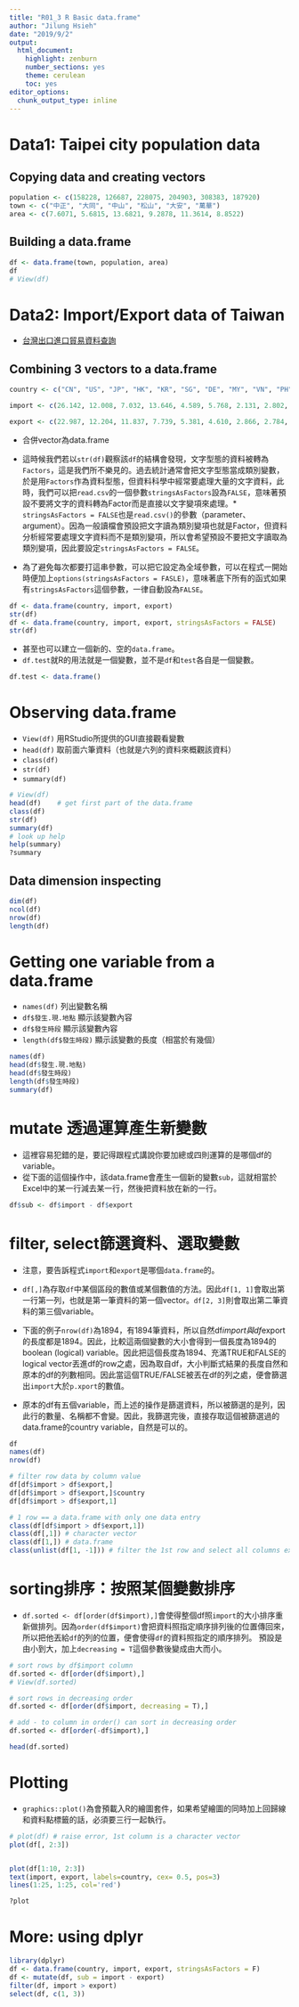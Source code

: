 ```yaml
---
title: "R01_3 R Basic data.frame"
author: "Jilung Hsieh"
date: "2019/9/2"
output:
  html_document:
    highlight: zenburn
    number_sections: yes
    theme: cerulean
    toc: yes
editor_options:
  chunk_output_type: inline
---
```


# Data1: Taipei city population data
## Copying data and creating vectors

```r
population <- c(158228, 126687, 228075, 204903, 308383, 187920)
town <- c("中正", "大同", "中山", "松山", "大安", "萬華")
area <- c(7.6071, 5.6815, 13.6821, 9.2878, 11.3614, 8.8522)
```

## Building a data.frame
```r
df <- data.frame(town, population, area)
df
# View(df)
```


# Data2: Import/Export data of Taiwan

* [台灣出口進口貿易資料查詢](https://cus93.trade.gov.tw/FSC3040F/FSC3040F)

## Combining 3 vectors to a data.frame

```r
country <- c("CN", "US", "JP", "HK", "KR", "SG", "DE", "MY", "VN", "PH", "TH", "AU", "NL", "SA", "ID", "GB", "IN", "FR", "IT", "AE")

import <- c(26.142, 12.008, 7.032, 13.646, 4.589, 5.768, 2.131, 2.802, 3.428, 3.019, 1.976, 1.118, 1.624, 0.449, 0.983, 1.302, 1.027, 0.553, 0.670, 0.455)

export <- c(22.987, 12.204, 11.837, 7.739, 5.381, 4.610, 2.866, 2.784, 2.414, 2.092, 1.839, 1.788, 1.665, 1.409, 1.391, 1.075, 0.974, 0.899, 0.800, 0.728)
```


* 合併vector為data.frame

* 這時候我們若以`str(df)`觀察該`df`的結構會發現，文字型態的資料被轉為`Factors`，這是我們所不樂見的。過去統計通常會把文字型態當成類別變數，於是用`Factors`作為資料型態，但資料科學中經常要處理大量的文字資料，此時，我們可以把`read.csv`的一個參數`stringsAsFactors`設為`FALSE`，意味著預設不要將文字的資料轉為Factor而是直接以文字變項來處理。* `stringsAsFactors = FALSE`也是`read.csv()`的參數（parameter、argument）。因為一般讀檔會預設把文字讀為類別變項也就是Factor，但資料分析經常要處理文字資料而不是類別變項，所以會希望預設不要把文字讀取為類別變項，因此要設定`stringsAsFactors = FALSE`。

* 為了避免每次都要打這串參數，可以把它設定為全域參數，可以在程式一開始時便加上`options(stringsAsFactors = FASLE)`，意味著底下所有的函式如果有`stringsAsFactors`這個參數，一律自動設為`FALSE`。


```r
df <- data.frame(country, import, export)
str(df)
df <- data.frame(country, import, export, stringsAsFactors = FALSE)
str(df)
```


* 甚至也可以建立一個新的、空的`data.frame`。
* `df.test`就R的用法就是一個變數，並不是`df`和`test`各自是一個變數。

```r
df.test <- data.frame()
```



# Observing data.frame

* `View(df)` 用RStudio所提供的GUI直接觀看變數
* `head(df)` 取前面六筆資料（也就是六列的資料來概觀該資料）
* `class(df)`
* `str(df)`
* `summary(df)`

```r
# View(df)
head(df)	# get first part of the data.frame
class(df)
str(df)
summary(df)
# look up help
help(summary)
?summary
```




## Data dimension inspecting

```r
dim(df)
ncol(df)
nrow(df)
length(df)
```


# Getting one variable from a data.frame

* `names(df)`  列出變數名稱
* `df$發生.現.地點` 顯示該變數內容
* `df$發生時段` 顯示該變數內容
* `length(df$發生時段)` 顯示該變數的長度（相當於有幾個）

```r
names(df)
head(df$發生.現.地點)
head(df$發生時段)
length(df$發生時段)
summary(df)
```




# **mutate** 透過運算產生新變數
* 這裡容易犯錯的是，要記得跟程式講說你要加總或四則運算的是哪個df的variable。
* 從下面的這個操作中，該data.frame會產生一個新的變數`sub`，這就相當於Excel中的某一行減去某一行，然後把資料放在新的一行。

```r
df$sub <- df$import - df$export
```




# **filter, select**篩選資料、選取變數

* 注意，要告訴程式`import`和`export`是哪個`data.frame`的。

* `df[,]`為存取`df`中某個區段的數值或某個數值的方法。因此`df[1, 1]`會取出第一行第一列，也就是第一筆資料的第一個vector。`df[2, 3]`則會取出第二筆資料的第三個variable。

* 下面的例子`nrow(df)`為1894，有1894筆資料，所以自然df$import與df$export的長度都是1894。因此，比較這兩個變數的大小會得到一個長度為1894的boolean (logical) variable。因此把這個長度為1894、充滿TRUE和FALSE的logical vector丟進df的row之處，因為取自df，大小判斷式結果的長度自然和原本的df的列數相同。因此當這個TRUE/FALSE被丟在df的列之處，便會篩選出`import`大於`p.xport`的數值。

* 原本的df有五個variable，而上述的操作是篩選資料，所以被篩選的是列，因此行的數量、名稱都不會變。因此，我篩選完後，直接存取這個被篩選過的data.frame的country variable，自然是可以的。


```r
df
names(df)
nrow(df)

# filter row data by column value
df[df$import > df$export,]
df[df$import > df$export,]$country
df[df$import > df$export,1]

# 1 row == a data.frame with only one data entry
class(df[df$import > df$export,1])
class(df[,1]) # character vector
class(df[1,]) # data.frame
class(unlist(df[1, -1])) # filter the 1st row and select all columns except 1

```



# **sorting**排序：按照某個變數排序

* `df.sorted <- df[order(df$import),]`會使得整個df照`import`的大小排序重新做排列。因為`order(df$import)`會把資料照指定順序排列後的位置傳回來，所以把他丟給`df`的列的位置，便會使得`df`的資料照指定的順序排列。
預設是由小到大，加上`decreasing = T`這個參數後變成由大而小。

```r
# sort rows by df$import column
df.sorted <- df[order(df$import),]
# View(df.sorted)

# sort rows in decreasing order
df.sorted <- df[order(df$import, decreasing = T),]

# add - to column in order() can sort in decreasing order
df.sorted <- df[order(-df$import),]

head(df.sorted)
```


# Plotting

* `graphics::plot()`為會預載入R的繪圖套件，如果希望繪圖的同時加上回歸線和資料點標籤的話，必須要三行一起執行。
```r
# plot(df) # raise error, 1st column is a character vector
plot(df[, 2:3])


plot(df[1:10, 2:3])
text(import, export, labels=country, cex= 0.5, pos=3)
lines(1:25, 1:25, col='red')

?plot
```


# More: using dplyr
```r
library(dplyr)
df <- data.frame(country, import, export, stringsAsFactors = F)
df <- mutate(df, sub = import - export)
filter(df, import > export)
select(df, c(1, 3))

```

